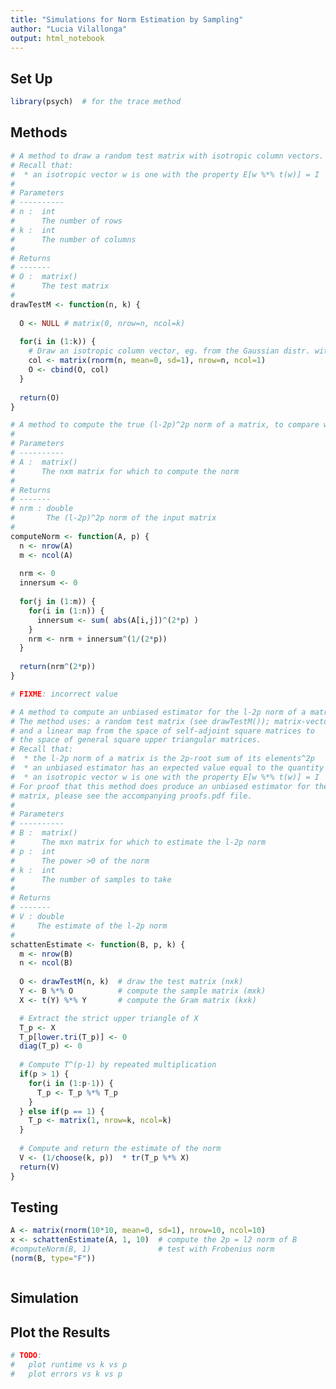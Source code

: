 ```yaml
---
title: "Simulations for Norm Estimation by Sampling"
author: "Lucia Vilallonga"
output: html_notebook
---
```


## Set Up
```r
library(psych)  # for the trace method
```

## Methods
```r
# A method to draw a random test matrix with isotropic column vectors.
# Recall that:
#  * an isotropic vector w is one with the property E[w %*% t(w)] = I
#
# Parameters
# ----------
# n :  int
#      The number of rows
# k :  int
#      The number of columns
#
# Returns
# -------
# O :  matrix()
#      The test matrix
#
drawTestM <- function(n, k) {
  
  O <- NULL # matrix(0, nrow=n, ncol=k)
  
  for(i in (1:k)) {
    # Draw an isotropic column vector, eg. from the Gaussian distr. with variance=1
    col <- matrix(rnorm(n, mean=0, sd=1), nrow=n, ncol=1)
    O <- cbind(O, col)
  }
  
  return(O)
}
```

```r
# A method to compute the true (l-2p)^2p norm of a matrix, to compare with the estimate.
#
# Parameters
# ----------
# A :  matrix()
#      The nxm matrix for which to compute the norm
#
# Returns
# -------
# nrm : double
#       The (l-2p)^2p norm of the input matrix   
#
computeNorm <- function(A, p) {
  n <- nrow(A)
  m <- ncol(A)
  
  nrm <- 0
  innersum <- 0
  
  for(j in (1:m)) {
    for(i in (1:n)) {
      innersum <- sum( abs(A[i,j])^(2*p) )
    }
    nrm <- nrm + innersum^(1/(2*p))
  }
  
  return(nrm^(2*p))
}

# FIXME: incorrect value
```

```r
# A method to compute an unbiased estimator for the l-2p norm of a matrix.
# The method uses: a random test matrix (see drawTestM()); matrix-vector multiplication; 
# and a linear map from the space of self-adjoint square matrices to 
# the space of general square upper triangular matrices.
# Recall that:
#  * the l-2p norm of a matrix is the 2p-root sum of its elements^2p
#  * an unbiased estimator has an expected value equal to the quantity to be estimated
#  * an isotropic vector w is one with the property E[w %*% t(w)] = I
# For proof that this method does produce an unbiased estimator for the l-2p norm of a
# matrix, please see the accompanying proofs.pdf file.
#
# Parameters
# ----------
# B :  matrix()
#      The mxn matrix for which to estimate the l-2p norm
# p :  int
#      The power >0 of the norm
# k :  int
#      The number of samples to take
#
# Returns
# -------
# V : double
#     The estimate of the l-2p norm
#
schattenEstimate <- function(B, p, k) {
  m <- nrow(B)
  n <- ncol(B)
  
  O <- drawTestM(n, k)  # draw the test matrix (nxk)
  Y <- B %*% O          # compute the sample matrix (mxk)
  X <- t(Y) %*% Y       # compute the Gram matrix (kxk)   

  # Extract the strict upper triangle of X  
  T_p <- X
  T_p[lower.tri(T_p)] <- 0
  diag(T_p) <- 0
  
  # Compute T^(p-1) by repeated multiplication
  if(p > 1) {
    for(i in (1:p-1)) {
      T_p <- T_p %*% T_p
    }
  } else if(p == 1) {
    T_p <- matrix(1, nrow=k, ncol=k)
  }
  
  # Compute and return the estimate of the norm
  V <- (1/choose(k, p))  * tr(T_p %*% X) 
  return(V)
}
```

## Testing
```r


A <- matrix(rnorm(10*10, mean=0, sd=1), nrow=10, ncol=10)
x <- schattenEstimate(A, 1, 10)  # compute the 2p = l2 norm of B
#computeNorm(B, 1)               # test with Frobenius norm
(norm(B, type="F"))



```

## Simulation

## Plot the Results
```r
# TODO: 
#   plot runtime vs k vs p
#   plot errors vs k vs p
```